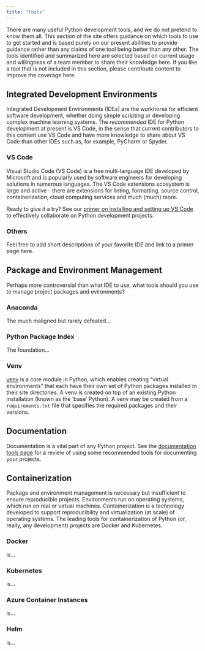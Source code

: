 ```yaml
---
title: "Tools"
---
```


There are many useful Python development tools, and we do not pretend to know them all. This section of the site offers guidance on which tools to use to get started and is based purely on our present abilities to provide guidance rather than any claims of one tool being better than any other. The tools identified and summarized here are selected based on current usage and willingness of a team member to share their knowledge here. If you like a tool that is not included in this section, please contribute content to improve the coverage here.

## Integrated Development Environments
Integrated Development Environments (IDEs) are the workhorse for efficient software development, whether doing simple scripting or developing complex machine learning systems. The *recommended* IDE for Python development at present is VS Code, in the sense that current contributors to this content use VS Code and have more knowledge to share about VS Code than other IDEs such as, for example, PyCharm or Spyder. 

### VS Code
Visual Studio Code (VS Code) is a free multi-language IDE developed by Microsoft and is popularly used by software engineers for developing solutions in numerous languages. The VS Code extensions ecosystem is large and active - there are extensions for linting, formatting, source control, containerization, cloud computing services and much (much) more.

Ready to give it a try? See our [primer on installing and setting up VS Code](tools/vscode_primer.qmd) to effectively collaborate on Python development projects. 

### Others
Feel free to add short descriptions of your favorite IDE and link to a primer page here.

## Package and Environment Management
Perhaps more controversial than what IDE to use, what tools should you use to manage project packages and evironments?

### Anaconda
The much maligned but rarely defeated...

### Python Package Index
The foundation...

### Venv
[venv](https://docs.python.org/3/library/venv.html) is a core module in Python, which enables creating "virtual environments" that each have their own set of Python packages installed in their site directories. A venv is created on top of an existing Python installation (known as the 'base' Python). A venv may be created from a `requirements.txt` file that specifies the required packages and their versions.

## Documentation
Documentation is a vital part of any Python project. See the [documentation tools page](tools/documentation.qmd) for a review of using some recommended tools for documenting your projects.

## Containerization
Package and environment management is necessary but insufficient to ensure reproducible projects. Environments run on operating systems, which run on real or virtual machines. Containerization is a technology developed to support reproducibility and virtualization (at scale) of operating systems. The leading tools for containerization of Python (or, really, any development) projects are Docker and Kubernetes. 

### Docker
is...

### Kubernetes
is... 

### Azure Container Instances
is...

### Helm
is...

